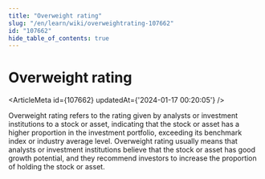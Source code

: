 ```yaml
---
title: "Overweight rating"
slug: "/en/learn/wiki/overweightrating-107662"
id: "107662"
hide_table_of_contents: true
---
```



# Overweight rating

<ArticleMeta id={107662} updatedAt={'2024-01-17 00:20:05'} />
<div className='border-solid border-b border-t-0 my-4 border-[var(--ifm-color-gray-300)]' />

Overweight rating refers to the rating given by analysts or investment institutions to a stock or asset, indicating that the stock or asset has a higher proportion in the investment portfolio, exceeding its benchmark index or industry average level. Overweight rating usually means that analysts or investment institutions believe that the stock or asset has good growth potential, and they recommend investors to increase the proportion of holding the stock or asset.
